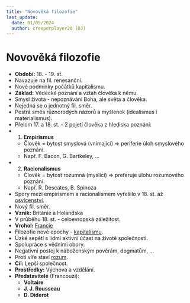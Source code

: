 ```yaml
---
title: "Novověká filozofie"
last_update:
  date: 01/05/2024
  author: creeperplayer20 (DJ)
---
```


# Novověká filozofie

- **Období:** 18. - 19. st.
- Navazuje na fil. renesanční.
- Nové podmínky počátků kapitalismu.
- **Základ:** Vědecké poznání a vztah člověka k němu.
- Smysl života - nepoznávání Boha, ale světa a člověka.
- Nejedná se o jednotný fil. směr.
- Pestrá směs různorodých názorů a myšlenek (idealismus i materialismus).
- Přelom 17. a 18. st. - 2 pojetí člověka z hlediska poznání:
- 1) **Empirismus**
  - Člověk = bytost smyslová (vnímající) => periferie úloh smyslového poznání.
  - Např. F. Bacon, G. Bartkeley, ...
- 2) **Racionalismus**
  - Člověk = bytost rozumná (myslící) => preferuje úlohu rozumového poznání.
  - Např. R. Descates, B. Spinoza
- Spory mezi empirismem a racionalismem vyřešilo v 18. st. až <ins>osvícenství</ins>.
- Nový fil. směr.
- **Vznik:** Británie a Holandska
- V průběhu 18. st. - celoevropská záležitost.
- **Vrchol:** <ins>Francie</ins>
- Filozofie nové epochy - <ins>kapitalismu</ins>.
- Úzké sepětí s lidmi aktivní účast na životě společnosti.
- Spolupráce s vědními obory.
- Negativní postoj k náboženským pověrám, dogmatům, ...
- Proti víře staví <ins>rozum</ins>.
- **Cíl:** Lepší společnost.
- **Prostředky:** Výchova a vzdělání.
- **Představitelé** (Francouzi):
  - **Voltaire**
  - **J. J. Rousseau**
  - **D. Diderot**
